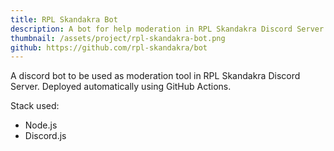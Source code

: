```yaml
---
title: RPL Skandakra Bot
description: A bot for help moderation in RPL Skandakra Discord Server.
thumbnail: /assets/project/rpl-skandakra-bot.png
github: https://github.com/rpl-skandakra/bot
---
```


A discord bot to be used as moderation tool in RPL Skandakra Discord Server. Deployed automatically using GitHub Actions.

Stack used:

- Node.js
- Discord.js
